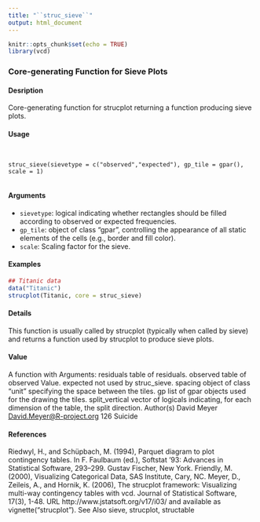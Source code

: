 ```yaml
---
title: "``struc_sieve``"
output: html_document
---
```


```r
knitr::opts_chunk$set(echo = TRUE)
library(vcd)
```

### Core-generating Function for Sieve Plots

#### Desription

Core-generating function for strucplot returning a function producing sieve plots.

#### Usage
<pre><code>

struc_sieve(sievetype = c("observed","expected"), gp_tile = gpar(),
scale = 1)

</code></pre>
#### Arguments

* ``sievetype``: logical indicating whether rectangles should be filled according to observed or expected frequencies.
* ``gp_tile``: object of class "gpar", controlling the appearance of all static elements of the cells (e.g., border and fill color).
* ``scale``: Scaling factor for the sieve.

#### Examples
```r

## Titanic data
data("Titanic")
strucplot(Titanic, core = struc_sieve)
```

#### Details
This function is usually called by strucplot (typically when called by sieve) and returns a function
used by strucplot to produce sieve plots.

#### Value
A function with Arguments:
residuals table of residuals.
observed table of observed Value.
expected not used by struc_sieve.
spacing object of class "unit" specifying the space between the tiles.
gp list of gpar objects used for the drawing the tiles.
split_vertical vector of logicals indicating, for each dimension of the table, the split direction.
Author(s)
David Meyer <David.Meyer@R-project.org>
126 Suicide

#### References
Riedwyl, H., and Schüpbach, M. (1994), Parquet diagram to plot contingency tables. In F. Faulbaum
(ed.), Softstat ’93: Advances in Statistical Software, 293–299. Gustav Fischer, New York.
Friendly, M. (2000), Visualizing Categorical Data, SAS Institute, Cary, NC.
Meyer, D., Zeileis, A., and Hornik, K. (2006), The strucplot framework: Visualizing multi-way contingency
tables with vcd. Journal of Statistical Software, 17(3), 1-48. URL http://www.jstatsoft.org/v17/i03/
and available as vignette("strucplot").
See Also
sieve, strucplot, structable
